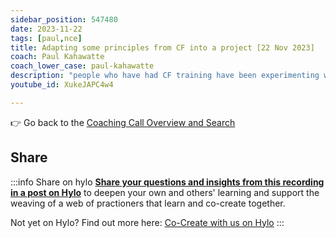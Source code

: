 ```yaml
---
sidebar_position: 547480
date: 2023-11-22
tags: [paul,nce]
title: Adapting some principles from CF into a project [22 Nov 2023]
coach: Paul Kahawatte
coach_lower_case: paul-kahawatte
description: "people who have had CF training have been experimenting with adapting some of it's principles into a project they are working on, and have been talking with Paul Kahawatte about it. In this call they are asking him some questions, based on that experience"
youtube_id: XukeJAPC4w4

---
```




:point_right: Go back to the [Coaching Call Overview and Search](/coaching-calls)  


<LiteYouTubeEmbed
              id={frontMatter.youtube_id}
              params="autoplay=1&autohide=1&showinfo=0&rel=0"
              title={frontMatter.title}
              poster="maxresdefault"
              webp
            />


## Share

:::info Share on hylo
**[Share your questions and insights from this recording in a post on Hylo](https://www.hylo.com/groups/convergent-facilitation/create/post?newPostType=discussion)** to deepen your own and others' learning and support the weaving of a web of practioners that learn and co-create together.

Not yet on Hylo? Find out more here: [Co-Create with us on Hylo](/engage/platforms-and-co-creation/co-create-on-hylo)
:::
